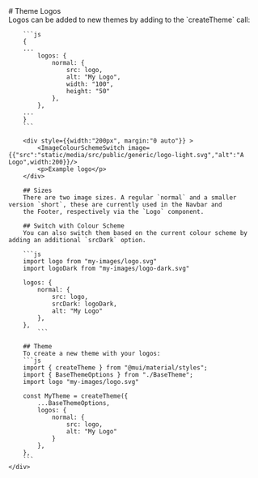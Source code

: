 
<Meta title="Theme/Logos" />

<div className="sb-container">
	<div className='sb-section-title'>
		# Theme Logos
        <div style={{width:"660px", margin:"0 auto"}} >
            <ImageColourSchemeSwitch image={{"src":"static/media/src/public/generic/logo-light.svg","alt":"A Logo",width:200}} style={{padding: "10px"}}/>
            <ImageColourSchemeSwitch image={{"src":"static/media/src/public/generic/logo-dark.svg","alt":"A Logo",width:200}} style={{padding: "10px"}}/>
            <ImageColourSchemeSwitch image={{"src":"static/media/src/public/diamond/logo-dark.svg","alt":"A Logo",width:200}} style={{padding: "10px"}}/>
        </div>
    	Logos can be added to new themes by adding to the `createTheme` call:

    	```js
        {
        ...
            logos: {
                normal: {
                    src: logo,
                    alt: "My Logo",
                    width: "100",
                    height: "50"
                },
            },
        ...
        }
    	```

        <div style={{width:"200px", margin:"0 auto"}} >
            <ImageColourSchemeSwitch image={{"src":"static/media/src/public/generic/logo-light.svg","alt":"A Logo",width:200}}/>
            <p>Example logo</p>
        </div>

        ## Sizes
    	There are two image sizes. A regular `normal` and a smaller version `short`, these are currently used in the Navbar and
    	the Footer, respectively via the `Logo` component.

        ## Switch with Colour Scheme
    	You can also switch them based on the current colour scheme by adding an additional `srcDark` option.

    	```js
    	import logo from "my-images/logo.svg"
    	import logoDark from "my-images/logo-dark.svg"

    	logos: {
    		normal: {
    			src: logo,
    			srcDark: logoDark,
    			alt: "My Logo"
    		},
    	},
    		```

        ## Theme
    	To create a new theme with your logos:
    	```js
        import { createTheme } from "@mui/material/styles";
        import { BaseThemeOptions } from "./BaseTheme";
        import logo "my-images/logo.svg"

    	const MyTheme = createTheme({
    		...BaseThemeOptions,
    		logos: {
    			normal: {
    				src: logo,
    				alt: "My Logo"
    			}
    		},
    	},
    	```
    </div>

</div>
